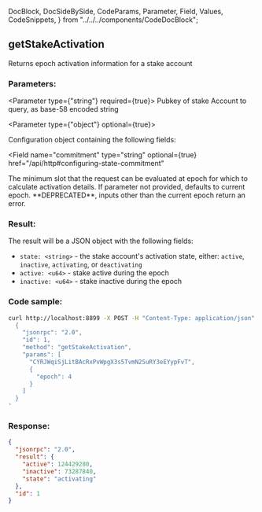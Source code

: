   DocBlock,
  DocSideBySide,
  CodeParams,
  Parameter,
  Field,
  Values,
  CodeSnippets,
} from "../../../components/CodeDocBlock";

<DocBlock>

## getStakeActivation

Returns epoch activation information for a stake account

<DocSideBySide>
<CodeParams>

### Parameters:

<Parameter type={"string"} required={true}>
  Pubkey of stake Account to query, as base-58 encoded string
</Parameter>

<Parameter type={"object"} optional={true}>

Configuration object containing the following fields:

<Field
  name="commitment"
  type="string"
  optional={true}
  href="/api/http#configuring-state-commitment"
></Field>

<Field name="minContextSlot" type="number" optional={true}>
  The minimum slot that the request can be evaluated at
</Field>

<Field name="epoch" type="u64" optional={true}>
  epoch for which to calculate activation details. If parameter not provided,
  defaults to current epoch.
  **DEPRECATED**, inputs other than the current epoch return an error.
</Field>

</Parameter>

### Result:

The result will be a JSON object with the following fields:

- `state: <string>` - the stake account's activation state,
  either: `active`, `inactive`, `activating`, or `deactivating`
- `active: <u64>` - stake active during the epoch
- `inactive: <u64>` - stake inactive during the epoch

</CodeParams>

<CodeSnippets>

### Code sample:

```bash
curl http://localhost:8899 -X POST -H "Content-Type: application/json" -d '
  {
    "jsonrpc": "2.0",
    "id": 1,
    "method": "getStakeActivation",
    "params": [
      "CYRJWqiSjLitBAcRxPvWpgX3s5TvmN2SuRY3eEYypFvT",
      {
        "epoch": 4
      }
    ]
  }
'
```

### Response:

```json
{
  "jsonrpc": "2.0",
  "result": {
    "active": 124429280,
    "inactive": 73287840,
    "state": "activating"
  },
  "id": 1
}
```

</CodeSnippets>
</DocSideBySide>
</DocBlock>
